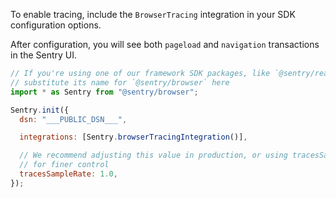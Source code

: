 To enable tracing, include the `BrowserTracing` integration in your SDK configuration options.

After configuration, you will see both `pageload` and `navigation` transactions in the Sentry UI.

<SignInNote />

```javascript
// If you're using one of our framework SDK packages, like `@sentry/react`,
// substitute its name for `@sentry/browser` here
import * as Sentry from "@sentry/browser";

Sentry.init({
  dsn: "___PUBLIC_DSN___",

  integrations: [Sentry.browserTracingIntegration()],

  // We recommend adjusting this value in production, or using tracesSampler
  // for finer control
  tracesSampleRate: 1.0,
});
```

<PlatformContent includePath="performance/automatic-instrumentation-custom-routing" />